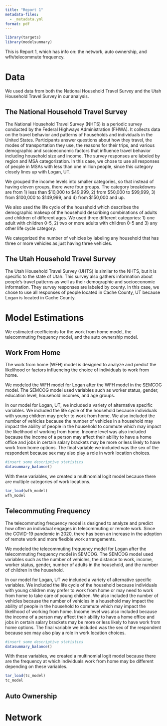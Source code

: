 ```yaml
---
title: "Report 1"
metadata-files:
  - _metadata.yml
format: pdf
---
```


```r
library(targets)
library(modelsummary)
```

This is Report 1, which has info on: the network, auto ownership, and wfh/telecommute frequency.

# Data

We used data from both the National Household Travel Survey and the Utah Household Travel Survey in our analysis.

## The National Household Travel Survey

The National Household Travel Survey (NHTS) is a periodic survey conducted by the Federal Highways Administration (FHWA).
It collects data on the travel behavior and patterns of households and individuals in the United States.
Participants answer questions about how they travel, the modes of transportation they use, the reasons for their trips, and various demographic and socioeconomic factors that influence travel behavior including household size and income.
The survey responses are labeled by region and MSA categorization.
In this case, we chose to use all responses of people in MSAs with less than one million people, since this category closely lines up with Logan, UT.

We grouped the income levels into smaller categories, so that instead of having eleven groups, there were four groups.
The category breakdowns are from 1) less than \$10,000 to \$49,999, 2) from \$50,000 to \$99,999, 3) from \$100,000 to \$149,999, and 4) from \$150,000 and up.

We also used the life cycle of the household which describes the demographic makeup of the household describing combinations of adults and children of different ages.
We used three different categories: 1) one adult with children 0-5, 2) two or more adults with children 0-5 and 3) any other life cycle category.

We categorized the number of vehicles by labeling any household that has three or more vehicles as just having three vehicles.

## The Utah Household Travel Survey

The Utah Household Travel Survey (UHTS) is similar to the NHTS, but it is specific to the state of Utah.
This survey also gathers information about people's travel patterns as well as their demographic and socioeconomic information.
They survey responses are labeled by county.
In this case, we chose to use all responses of people located in Cache County, UT because Logan is located in Cache County.

# Model Estimations

We estimated coefficients for the work from home model, the telecommuting frequency model, and the auto ownership model.

## Work From Home

The work from home (WFH) model is designed to analyze and predict the likelihood or factors influencing the choice of individuals to work from home.

We modeled the WFH model for Logan after the WFH model in the SEMCOG model.
The SEMCOG model used variables such as worker status, gender, education level, household incomes, and age groups.

In our model for Logan, UT, we included a variety of alternative specific variables.
We included the life cycle of the household because individuals with young children may prefer to work from home.
We also included the number of vehicles because the number of vehicles in a household may impact the ability of people in the household to commute which may impact the likelihood of working from home.
Income level was also included because the income of a person may affect their ability to have a home office and jobs in certain salary brackets may be more or less likely to have work from home options.
The final variable we included was the sex of the respondent because sex may also play a role in work location choices.

```r
#insert some descriptive statistics
datasummary_balance()
```

With these variables, we created a multinomial logit model because there are multiple categories of work locations.

```r
tar_load(wfh_model)
wfh_model
```

## Telecommuting Frequency

The telecommuting frequency model is designed to analyze and predict how often an individual engages in telecommuting or remote work.
Since the COVID-19 pandemic in 2020, there has been an increase in the adoption of remote work and more flexible work arrangements.

We modeled the telecommuting frequency model for Logan after the telecommuting frequency model in SEMCOG.
The SEMCOG model used variables such as the number of vehicles, the distance to work, income, worker status, gender, number of adults in the household, and the number of children in the household.

In our model for Logan, UT we included a variety of alternative specific variables.
We included the life cycle of the household because individuals with young children may prefer to work from home or may need to work from home to take care of young children.
We also included the number of vehicles because the number of vehicles in a household may impact the ability of people in the household to commute which may impact the likelihood of working from home.
Income level was also included because the income of a person may affect their ability to have a home office and jobs in certain salary brackets may be more or less likely to have work from home options.
The final variable we included was the sex of the respondent because sex may also play a role in work location choices.

```r
#insert some descriptive statistics
datasummary_balance()
```

With these variables, we created a multinomial logit model because there are the frequency at which individuals work from home may be different depending on these variables.

```r
tar_load(tc_model)
tc_model
```

## Auto Ownership

# Network
